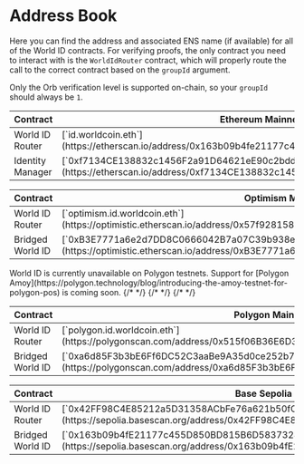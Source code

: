 # Address Book

Here you can find the address and associated ENS name (if available) for all of the World ID contracts. For verifying proofs, the only contract you need to interact with is the `WorldIdRouter` contract, which will properly route the call to the correct contract based on the `groupId` argument.

<Note>Only the Orb verification level is supported on-chain, so your `groupId` should always be `1`.</Note>

<Tabs>
<TabItem label="Ethereum">
<table>
  <thead>
    <tr>
      <th>Contract</th>
      <th>Ethereum Mainnet</th>
      <th>Ethereum Sepolia Testnet</th>
    </tr>
  </thead>
  <tbody>
    <tr>
      <td className="align-middle">World ID Router</td>
      <td className="align-middle">[`id.worldcoin.eth`](https://etherscan.io/address/0x163b09b4fe21177c455d850bd815b6d583732432#code)</td>
      <td className="align-middle">[`0x469449f251692e0779667583026b5a1e99512157`](https://sepolia.etherscan.io/address/0x469449f251692e0779667583026b5a1e99512157#code)</td>
    </tr>
    <tr>
      <td className="align-middle">Identity Manager</td>
      <td className="align-middle">[`0xf7134CE138832c1456F2a91D64621eE90c2bddEa`](https://etherscan.io/address/0xf7134CE138832c1456F2a91D64621eE90c2bddEa#code)</td>
      <td className="align-middle">[`0x928a514350A403e2f5e3288C102f6B1CCABeb37C`](https://sepolia.etherscan.io/address/0x928a514350A403e2f5e3288C102f6B1CCABeb37C#code)</td>
    </tr>
  </tbody>
</table>
</TabItem>
<TabItem label="Optimism">
<table>
  <thead>
    <tr>
      <th>Contract</th>
      <th>Optimism Mainnet</th>
      <th>Optimism Sepolia Testnet</th>
    </tr>
  </thead>
  <tbody>
    <tr>
      <td className="align-middle">World ID Router</td>
      <td className="align-middle">[`optimism.id.worldcoin.eth`](https://optimistic.etherscan.io/address/0x57f928158C3EE7CDad1e4D8642503c4D0201f611#code)</td>
      <td className="align-middle">[`0x11cA3127182f7583EfC416a8771BD4d11Fae4334`](https://sepolia-optimism.etherscan.io/address/0x11cA3127182f7583EfC416a8771BD4d11Fae4334#code)</td>
    </tr>
    <tr>
      <td className="align-middle">Bridged World ID</td>
      <td className="align-middle">[`0xB3E7771a6e2d7DD8C0666042B7a07C39b938eb7d`](https://optimistic.etherscan.io/address/0xB3E7771a6e2d7DD8C0666042B7a07C39b938eb7d#code)</td>
      <td className="align-middle">[`0xf07d3efadD82A1F0b4C5Cc3476806d9a170147Ba`](https://sepolia-optimism.etherscan.io/address/0xf07d3efadD82A1F0b4C5Cc3476806d9a170147Ba#code)</td>
    </tr>
  </tbody>
</table>
</TabItem>
<TabItem label="Polygon">
<Note type="warning">World ID is currently unavailable on Polygon testnets. Support for [Polygon Amoy](https://polygon.technology/blog/introducing-the-amoy-testnet-for-polygon-pos) is coming soon.</Note>
<table>
  <thead>
    <tr>
      <th>Contract</th>
      <th>Polygon Mainnet</th>
      {/* <th>Polygon Mumbai Testnet</th> */}
    </tr>
  </thead>
  <tbody>
    <tr>
      <td className="align-middle">World ID Router</td>
      <td className="align-middle">[`polygon.id.worldcoin.eth`](https://polygonscan.com/address/0x515f06B36E6D3b707eAecBdeD18d8B384944c87f#code)</td>
      {/* <td className="align-middle">[`mumbai.id.worldcoin.eth`](https://mumbai.polygonscan.com/address/0x719683F13Eeea7D84fCBa5d7d17Bf82e03E3d260#code)</td> */}
    </tr>
    <tr>
      <td className="align-middle">Bridged World ID</td>
      <td className="align-middle">[`0xa6d85F3b3bE6Ff6DC52C3aaBe9A35d0ce252b79F`](https://polygonscan.com/address/0xa6d85F3b3bE6Ff6DC52C3aaBe9A35d0ce252b79F#code)</td>
      {/* <td className="align-middle">[`0xCDfDF72065493bDDb2131478c89C1D5482BD1dF6`](https://mumbai.polygonscan.com/address/0xCDfDF72065493bDDb2131478c89C1D5482BD1dF6#code)</td> */}
    </tr>
  </tbody>
</table>
</TabItem>
<TabItem label="Base (Sepolia)">
<table>
  <thead>
    <tr>
      <th>Contract</th>
      <th>Base Sepolia Testnet</th>
    </tr>
  </thead>
  <tbody>
    <tr>
      <td className="align-middle">World ID Router</td>
      <td className="align-middle">[`0x42FF98C4E85212a5D31358ACbFe76a621b50fC02`](https://sepolia.basescan.org/address/0x42FF98C4E85212a5D31358ACbFe76a621b50fC02#code)</td>
    </tr>
    <tr>
      <td className="align-middle">Bridged World ID</td>
      <td className="align-middle">[`0x163b09b4fE21177c455D850BD815B6D583732432`](https://sepolia.basescan.org/address/0x163b09b4fE21177c455D850BD815B6D583732432#code)</td>
    </tr>
  </tbody>
</table>
</TabItem>
</Tabs>